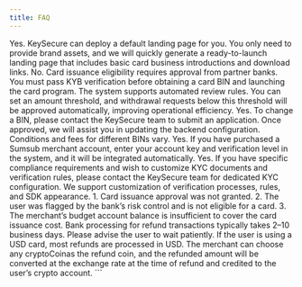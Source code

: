 ```yaml
---
title: FAQ
---
```

<Accordion title="Can I start the card business without an existing card business website?">
Yes. KeySecure can deploy a default landing page for you. You only need to provide brand assets, and we will quickly generate a ready-to-launch landing page that includes basic card business introductions and download links.
</Accordion>

<Accordion title="Can I start the business without providing valid KYB information?">
No. Card issuance eligibility requires approval from partner banks. You must pass KYB verification before obtaining a card BIN and launching the card program.
</Accordion>

<Accordion title="Do all member withdrawal requests require manual approval?">
The system supports automated review rules. You can set an amount threshold, and withdrawal requests below this threshold will be approved automatically, improving operational efficiency.
</Accordion>

<Accordion title="Can the card BIN range be changed?">
Yes. To change a BIN, please contact the KeySecure team to submit an application. Once approved, we will assist you in updating the backend configuration. Conditions and fees for different BINs vary.
</Accordion>

<Accordion title="Can I integrate my own Sumsub account into the system?">
Yes. If you have purchased a Sumsub merchant account, enter your account key and verification level in the system, and it will be integrated automatically.
</Accordion>

<Accordion title="If I purchased a unified KYC account, can I customize Sumsub’s KYC verification process?">
Yes. If you have specific compliance requirements and wish to customize KYC documents and verification rules, please contact the KeySecure team for dedicated KYC configuration. We support customization of verification processes, rules, and SDK appearance.
</Accordion>

<Accordion title="Why would a card issuance fail after the user has paid the fees?">
1. Card issuance approval was not granted.  
2. The user was flagged by the bank’s risk control and is not eligible for a card.  
3. The merchant’s budget account balance is insufficient to cover the card issuance cost.
</Accordion>

<Accordion title="Why hasn’t the user received refund information promptly?">
Bank processing for refund transactions typically takes 2–10 business days. Please advise the user to wait patiently.
</Accordion>

<Accordion title="Why is the refund amount in USD, but the user received another token?">
If the user is using a USD card, most refunds are processed in USD. The merchant can choose any cryptoCoinas the refund coin, and the refunded amount will be converted at the exchange rate at the time of refund and credited to the user’s crypto account.
</Accordion>
```
